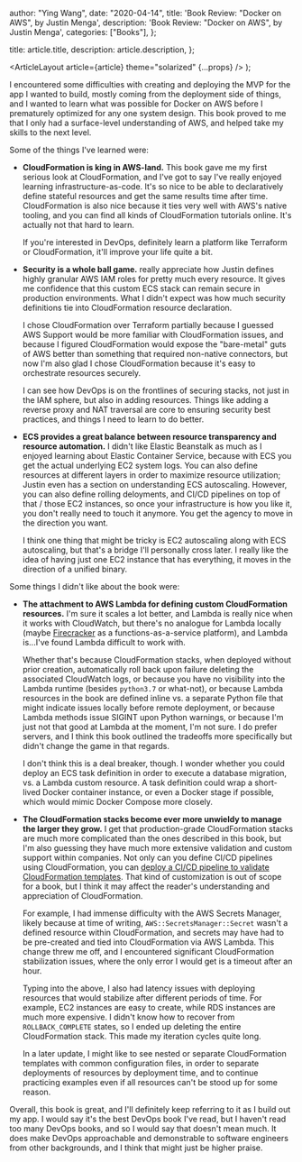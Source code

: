 
  author: "Ying Wang",
  date: "2020-04-14",
  title: 'Book Review: "Docker on AWS", by Justin Menga',
  description: 'Book Review: "Docker on AWS", by Justin Menga',
  categories: ["Books"],
};

  title: article.title,
  description: article.description,
};

  <ArticleLayout article={article} theme="solarized" {...props} />
);

I encountered some difficulties with creating and deploying the MVP for the app
I wanted to build, mostly coming from the deployment side of things, and I
wanted to learn what was possible for Docker on AWS before I prematurely
optimized for any one system design. This book proved to me that I only had a
surface-level understanding of AWS, and helped take my skills to the next level.

Some of the things I've learned were:

- **CloudFormation is king in AWS-land.** This book gave me my first serious
  look at CloudFormation, and I've got to say I've really enjoyed learning
  infrastructure-as-code. It's so nice to be able to declaratively define
  stateful resources and get the same results time after time. CloudFormation is
  also nice because it ties very well with AWS's native tooling, and you can
  find all kinds of CloudFormation tutorials online. It's actually not that hard
  to learn.

  If you're interested in DevOps, definitely learn a platform like Terraform or
  CloudFormation, it'll improve your life quite a bit.

- **Security is a whole ball game.** really appreciate how Justin defines highly
  granular AWS IAM roles for pretty much every resource. It gives me confidence
  that this custom ECS stack can remain secure in production environments. What
  I didn't expect was how much security definitions tie into CloudFormation
  resource declaration.

  I chose CloudFormation over Terraform partially because I guessed AWS Support
  would be more familiar with CloudFormation issues, and because I figured
  CloudFormation would expose the "bare-metal" guts of AWS better than something
  that required non-native connectors, but now I'm also glad I chose
  CloudFormation because it's easy to orchestrate resources securely.

  I can see how DevOps is on the frontlines of securing stacks, not just in the
  IAM sphere, but also in adding resources. Things like adding a reverse proxy
  and NAT traversal are core to ensuring security best practices, and things I
  need to learn to do better.

- **ECS provides a great balance between resource transparency and resource
  automation.** I didn't like Elastic Beanstalk as much as I enjoyed learning
  about Elastic Container Service, because with ECS you get the actual
  underlying EC2 system logs. You can also define resources at different layers
  in order to maximize resource utilization; Justin even has a section on
  understanding ECS autoscaling. However, you can also define rolling
  deloyments, and CI/CD pipelines on top of that / those EC2 instances, so once
  your infrastructure is how you like it, you don't really need to touch it
  anymore. You get the agency to move in the direction you want.

  I think one thing that might be tricky is EC2 autoscaling along with ECS
  autoscaling, but that's a bridge I'll personally cross later. I really like
  the idea of having just one EC2 instance that has everything, it moves in the
  direction of a unified binary.

Some things I didn't like about the book were:

- **The attachment to AWS Lambda for defining custom CloudFormation resources.**
  I'm sure it scales a lot better, and Lambda is really nice when it works with
  CloudWatch, but there's no analogue for Lambda locally (maybe
  [Firecracker](https://firecracker-microvm.github.io/) as a
  functions-as-a-service platform), and Lambda is...I've found Lambda difficult
  to work with.

  Whether that's because CloudFormation stacks, when deployed without prior
  creation, automatically roll back upon failure deleting the associated
  CloudWatch logs, or because you have no visibility into the Lambda runtime
  (besides `python3.7` or what-not), or because Lambda resources in the book are
  defined inline vs. a separate Python file that might indicate issues locally
  before remote deployment, or because Lambda methods issue SIGINT upon Python
  warnings, or because I'm just not that good at Lambda at the moment, I'm not
  sure. I do prefer servers, and I think this book outlined the tradeoffs more
  specifically but didn't change the game in that regards.

  I don't think this is a deal breaker, though. I wonder whether you could
  deploy an ECS task definition in order to execute a database migration, vs. a
  Lambda custom resource. A task definition could wrap a short-lived Docker
  container instance, or even a Docker stage if possible, which would mimic
  Docker Compose more closely.

- **The CloudFormation stacks become ever more unwieldy to manage the larger
  they grow.** I get that production-grade CloudFormation stacks are much more
  complicated than the ones described in this book, but I'm also guessing they
  have much more extensive validation and custom support within companies. Not
  only can you define CI/CD pipelines using CloudFormation, you can [deploy a
  CI/CD pipeline to validate CloudFormation
  templates](https://aws.amazon.com/quickstart/architecture/cicd-taskcat/). That
  kind of customization is out of scope for a book, but I think it may affect
  the reader's understanding and appreciation of CloudFormation.

  For example, I had immense difficulty with the AWS Secrets Manager, likely
  because at time of writing, `AWS::SecretsManager::Secret` wasn't a defined
  resource within CloudFormation, and secrets may have had to be pre-created and
  tied into CloudFormation via AWS Lambda. This change threw me off, and I
  encountered significant CloudFormation stabilization issues, where the only
  error I would get is a timeout after an hour.

  Typing into the above, I also had latency issues with deploying resources that
  would stabilize after different periods of time. For example, EC2 instances
  are easy to create, while RDS instances are much more expensive. I didn't know
  how to recover from `ROLLBACK_COMPLETE` states, so I ended up deleting the
  entire CloudFormation stack. This made my iteration cycles quite long.

  In a later update, I might like to see nested or separate CloudFormation
  templates with common configuration files, in order to separate deployments of
  resources by deployment time, and to continue practicing examples even if all
  resources can't be stood up for some reason.

Overall, this book is great, and I'll definitely keep referring to it as I build
out my app. I would say it's the best DevOps book I've read, but I haven't read
too many DevOps books, and so I would say that doesn't mean much. It does make
DevOps approachable and demonstrable to software engineers from other
backgrounds, and I think that might just be higher praise.
